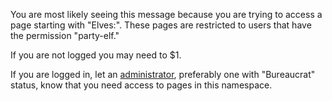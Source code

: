 You are most likely seeing this message because you are trying to access a page starting with "Elves:". These pages are restricted to users that have the permission "party-elf." 

If you are not logged you may need to $1.

If you are logged in, let an [[Project:Administrators|administrator]], preferably one with "Bureaucrat" status, know that you need access to pages in this namespace.